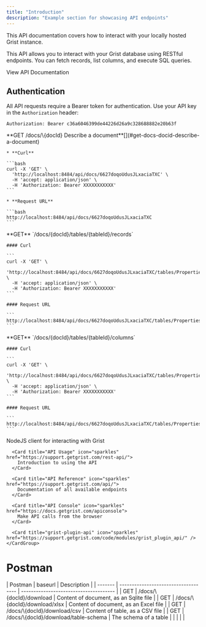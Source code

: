 ```yaml
---
title: "Introduction"
description: "Example section for showcasing API endpoints"
---
```


<Note>
  This API documentation covers how to interact with your locally hosted Grist instance.
</Note>

This API allows you to interact with your Grist database using RESTful endpoints. You can fetch records, list columns, and execute SQL queries.

<Card title="Grist API Reference" icon="database" href="https://github.com/your-repo/grist-api-docs">
  View API Documentation
</Card>

## Authentication

All API requests require a Bearer token for authentication. Use your API key in the `Authorization` header:

```http
Authorization: Bearer c36a6046399de44226d26a9c328688882e20b63f
```

<AccordionGroup>
  <Accordion title="API Console" defaultOpen={false}>
    **GET /docs/\{docId} Describe a document**[](#get-docs-docid-describe-a-document)

    * **Curl**

    ```bash
    curl -X 'GET' \
      'http://localhost:8484/api/docs/6627doqoUdusJLxaciaTXC' \
      -H 'accept: application/json' \
      -H 'Authorization: Bearer XXXXXXXXXXX'
    ```

    * **Request URL**

    ```bash
    http://localhost:8484/api/docs/6627doqoUdusJLxaciaTXC
    ```
  </Accordion>

  <Accordion title="Fetch records from a table" defaultOpen={false}>
    **GET** `/docs/{docId}/tables/{tableId}/records`

    #### Curl

    ```
    curl -X 'GET' \
      'http://localhost:8484/api/docs/6627doqoUdusJLxaciaTXC/tables/Properties_/records' \
      -H 'accept: application/json' \
      -H 'Authorization: Bearer XXXXXXXXXXX'
    ```

    #### Request URL

    ```
    http://localhost:8484/api/docs/6627doqoUdusJLxaciaTXC/tables/Properties_/records
    ```
  </Accordion>

  <Accordion title="List columns in a table" defaultOpen={false}>
    **GET**  `/docs/{docId}/tables/{tableId}/columns`

    #### Curl

    ```
    curl -X 'GET' \
      'http://localhost:8484/api/docs/6627doqoUdusJLxaciaTXC/tables/Properties_/columns' \
      -H 'accept: application/json' \
      -H 'Authorization: Bearer XXXXXXXXXXX'
    ```

    #### Request URL

    ```
    http://localhost:8484/api/docs/6627doqoUdusJLxaciaTXC/tables/Properties_/columns
    ```
  </Accordion>

  <Accordion title="Resources" defaultOpen={false} icon="link">
    <CardGroup cols={3}>
      <Card title="Github" icon="github" href="https://github.com/gristlabs/grist-api">
        NodeJS client for interacting with Grist
      </Card>

      <Card title="API Usage" icon="sparkles" href="https://support.getgrist.com/rest-api/">
        Introduction to using the API
      </Card>

      <Card title="API Reference" icon="sparkles" href="https://support.getgrist.com/api/">
        Documentation of all available endpoints
      </Card>

      <Card title="API Console" icon="sparkles" href="https://docs.getgrist.com/apiconsole">
        Make API calls from the browser
      </Card>

      <Card title="grist-plugin-api" icon="sparkles" href="https://support.getgrist.com/code/modules/grist_plugin_api/" />
    </CardGroup>
  </Accordion>
</AccordionGroup>



# Postman

<Tabs>
  <Tab title="Document/Tables">
    | Postman | baseurl                              | Description                            |
    | ------- | ------------------------------------ | -------------------------------------- |
    | GET     | /docs/\{docId}/download              | Content of document, as an Sqlite file |
    | GET     | /docs/\{docId}/download/xlsx         | Content of document, as an Excel file  |
    | GET     | /docs/\{docId}/download/csv          | Content of table, as a CSV file        |
    | GET     | /docs/\{docId}/download/table-schema | The schema of a table                  |
    |         |                                      |                                        |
  </Tab>

  <Tab title="Tab 2">

  </Tab>
</Tabs>

#